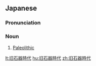 ==Japanese==
{{ja-kanjitab|きゅう|せき|k2=せっ|き|じ|だい}}

===Pronunciation===
{{ja-pron|きゅうせっき じだい}}

===Noun===
{{ja-noun|きゅうせっき じだい}}

# [[Paleolithic]] {{gloss|Old Stone Age}}

[[lt:旧石器時代]]
[[hu:旧石器時代]]
[[zh:旧石器時代]]